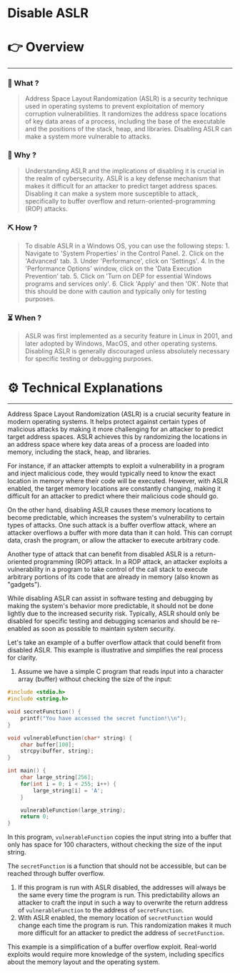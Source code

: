# Disable ASLR


# 👉 Overview

---

### 👀 What ?

> Address Space Layout Randomization (ASLR) is a security technique used in operating systems to prevent exploitation of memory corruption vulnerabilities. It randomizes the address space locations of key data areas of a process, including the base of the executable and the positions of the stack, heap, and libraries. Disabling ASLR can make a system more vulnerable to attacks.
> 

### 🧐 Why ?

> Understanding ASLR and the implications of disabling it is crucial in the realm of cybersecurity. ASLR is a key defense mechanism that makes it difficult for an attacker to predict target address spaces. Disabling it can make a system more susceptible to attack, specifically to buffer overflow and return-oriented-programming (ROP) attacks.
> 

### ⛏️ How ?

> To disable ASLR in a Windows OS, you can use the following steps: 1. Navigate to 'System Properties' in the Control Panel. 2. Click on the 'Advanced' tab. 3. Under 'Performance', click on 'Settings'. 4. In the 'Performance Options' window, click on the 'Data Execution Prevention' tab. 5. Click on 'Turn on DEP for essential Windows programs and services only'. 6. Click 'Apply' and then 'OK'. Note that this should be done with caution and typically only for testing purposes.
> 

### ⏳ When ?

> ASLR was first implemented as a security feature in Linux in 2001, and later adopted by Windows, MacOS, and other operating systems. Disabling ASLR is generally discouraged unless absolutely necessary for specific testing or debugging purposes.
> 

# ⚙️ Technical Explanations

---

Address Space Layout Randomization (ASLR) is a crucial security feature in modern operating systems. It helps protect against certain types of malicious attacks by making it more challenging for an attacker to predict target address spaces. ASLR achieves this by randomizing the locations in an address space where key data areas of a process are loaded into memory, including the stack, heap, and libraries.

For instance, if an attacker attempts to exploit a vulnerability in a program and inject malicious code, they would typically need to know the exact location in memory where their code will be executed. However, with ASLR enabled, the target memory locations are constantly changing, making it difficult for an attacker to predict where their malicious code should go.

On the other hand, disabling ASLR causes these memory locations to become predictable, which increases the system's vulnerability to certain types of attacks. One such attack is a buffer overflow attack, where an attacker overflows a buffer with more data than it can hold. This can corrupt data, crash the program, or allow the attacker to execute arbitrary code.

Another type of attack that can benefit from disabled ASLR is a return-oriented programming (ROP) attack. In a ROP attack, an attacker exploits a vulnerability in a program to take control of the call stack to execute arbitrary portions of its code that are already in memory (also known as "gadgets").

While disabling ASLR can assist in software testing and debugging by making the system's behavior more predictable, it should not be done lightly due to the increased security risk. Typically, ASLR should only be disabled for specific testing and debugging scenarios and should be re-enabled as soon as possible to maintain system security.

Let's take an example of a buffer overflow attack that could benefit from disabled ASLR. This example is illustrative and simplifies the real process for clarity.

1. Assume we have a simple C program that reads input into a character array (buffer) without checking the size of the input:

```c
#include <stdio.h>
#include <string.h>

void secretFunction() {
    printf("You have accessed the secret function!\\n");
}

void vulnerableFunction(char* string) {
    char buffer[100];
    strcpy(buffer, string);
}

int main() {
    char large_string[256];
    for(int i = 0; i < 255; i++) {
        large_string[i] = 'A';
    }

    vulnerableFunction(large_string);
    return 0;
}

```

In this program, `vulnerableFunction` copies the input string into a buffer that only has space for 100 characters, without checking the size of the input string.

The `secretFunction` is a function that should not be accessible, but can be reached through buffer overflow.

1. If this program is run with ASLR disabled, the addresses will always be the same every time the program is run. This predictability allows an attacker to craft the input in such a way to overwrite the return address of `vulnerableFunction` to the address of `secretFunction`.
2. With ASLR enabled, the memory location of `secretFunction` would change each time the program is run. This randomization makes it much more difficult for an attacker to predict the address of `secretFunction`.

This example is a simplification of a buffer overflow exploit. Real-world exploits would require more knowledge of the system, including specifics about the memory layout and the operating system.
